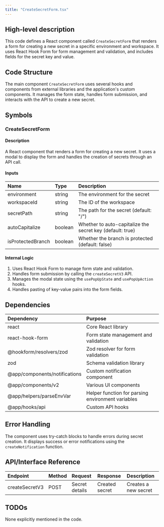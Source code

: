 ```yaml
---
title: "CreateSecretForm.tsx"
---
```


## High-level description
This code defines a React component called `CreateSecretForm` that renders a form for creating a new secret in a specific environment and workspace. It uses React Hook Form for form management and validation, and includes fields for the secret key and value.

## Code Structure
The main component `CreateSecretForm` uses several hooks and components from external libraries and the application's custom components. It manages the form state, handles form submission, and interacts with the API to create a new secret.

## Symbols

### CreateSecretForm
#### Description
A React component that renders a form for creating a new secret. It uses a modal to display the form and handles the creation of secrets through an API call.

#### Inputs
| Name | Type | Description |
|:-----|:-----|:------------|
| environment | string | The environment for the secret |
| workspaceId | string | The ID of the workspace |
| secretPath | string | The path for the secret (default: "/") |
| autoCapitalize | boolean | Whether to auto-capitalize the secret key (default: true) |
| isProtectedBranch | boolean | Whether the branch is protected (default: false) |

#### Internal Logic
1. Uses React Hook Form to manage form state and validation.
2. Handles form submission by calling the `createSecretV3` API.
3. Manages the modal state using the `usePopUpState` and `usePopUpAction` hooks.
4. Handles pasting of key-value pairs into the form fields.

## Dependencies
| Dependency | Purpose |
|:-----------|:--------|
| react | Core React library |
| react-hook-form | Form state management and validation |
| @hookform/resolvers/zod | Zod resolver for form validation |
| zod | Schema validation library |
| @app/components/notifications | Custom notification component |
| @app/components/v2 | Various UI components |
| @app/helpers/parseEnvVar | Helper function for parsing environment variables |
| @app/hooks/api | Custom API hooks |

## Error Handling
The component uses try-catch blocks to handle errors during secret creation. It displays success or error notifications using the `createNotification` function.

## API/Interface Reference
| Endpoint | Method | Request | Response | Description |
|:---------|:-------|:--------|:---------|:------------|
| createSecretV3 | POST | Secret details | Created secret | Creates a new secret |

## TODOs
None explicitly mentioned in the code.